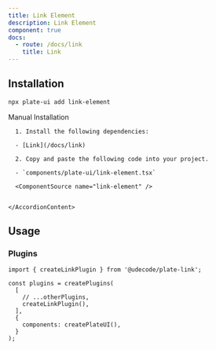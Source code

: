 ```yaml
---
title: Link Element
description: Link Element
component: true
docs:
  - route: /docs/link
    title: Link
---
```


<ComponentPreview name="playground-demo" id="link" />

## Installation

```bash
npx plate-ui add link-element
```

<Accordion type="single" collapsible>
  <AccordionItem value="manual-installation">
    <AccordionTrigger>Manual Installation</AccordionTrigger>
    <AccordionContent>

      1. Install the following dependencies:

      - [Link](/docs/link)

      2. Copy and paste the following code into your project.

      - `components/plate-ui/link-element.tsx`

      <ComponentSource name="link-element" />


    </AccordionContent>

  </AccordionItem>
</Accordion>

## Usage

### Plugins

```tsx
import { createLinkPlugin } from '@udecode/plate-link';

const plugins = createPlugins(
  [
    // ...otherPlugins,
    createLinkPlugin(),
  ],
  {
    components: createPlateUI(),
  }
);
```
